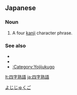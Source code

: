 ==Japanese==
{{ja-kanjitab|よ|じ|じゅく|ご|yomi=ko}}
{{wikipedia|yojijukugo}}
{{wikipedia|lang=ja}}

===Noun===
{{ja-noun|よじじゅくご}}

# A four [[kanji]] character phrase.

===See also===
* {{l|ja|熟語}}
* {{l|ja|成語}}
* [[:Category:Yojijukugo]]

[[Category:Japanese autological terms|よじじゅくご]]

[[lt:四字熟語]]
[[ja:四字熟語]]